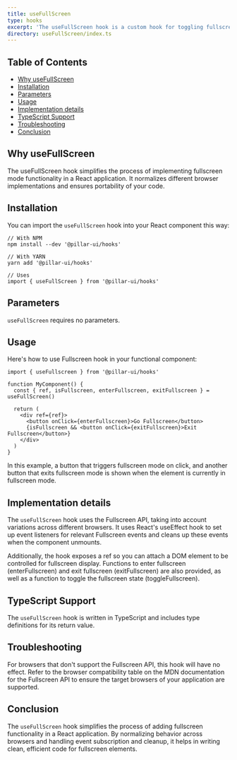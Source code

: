 ```yaml
---
title: useFullScreen
type: hooks
excerpt: 'The useFullScreen hook is a custom hook for toggling fullscreen mode on and off for a given DOM element. It accounts for various browser implementations of the Fullscreen API.'
directory: useFullScreen/index.ts
---
```


## Table of Contents

- [Why useFullScreen](#why-usefullscreen)
- [Installation](#installation)
- [Parameters](#parameters)
- [Usage](#usage)
- [Implementation details](#implementation-details)
- [TypeScript Support](#typescript-support)
- [Troubleshooting](#troubleshooting)
- [Conclusion](#conclusion)

## Why useFullScreen

The useFullScreen hook simplifies the process of implementing fullscreen mode functionality in a React application. It normalizes different browser implementations and ensures portability of your code.

## Installation

You can import the `useFullScreen` hook into your React component this way:

```tsx
// With NPM
npm install --dev '@pillar-ui/hooks'

// With YARN
yarn add '@pillar-ui/hooks'

// Uses
import { useFullScreen } from '@pillar-ui/hooks'

```

## Parameters

`useFullScreen` requires no parameters.

## Usage

Here's how to use Fullscreen hook in your functional component:

```tsx
import { useFullscreen } from '@pillar-ui/hooks'

function MyComponent() {
  const { ref, isFullscreen, enterFullscreen, exitFullscreen } = useFullScreen()

  return (
    <div ref={ref}>
      <button onClick={enterFullscreen}>Go Fullscreen</button>
      {isFullscreen && <button onClick={exitFullscreen}>Exit Fullscreen</button>}
    </div>
  )
}
```

In this example, a button that triggers fullscreen mode on click, and another button that exits fullscreen mode is shown when the element is currently in fullscreen mode.

## Implementation details

The `useFullScreen` hook uses the Fullscreen API, taking into account variations across different browsers. It uses React's useEffect hook to set up event listeners for relevant Fullscreen events and cleans up these events when the component unmounts.

Additionally, the hook exposes a ref so you can attach a DOM element to be controlled for fullscreen display. Functions to enter fullscreen (enterFullscreen) and exit fullscreen (exitFullscreen) are also provided, as well as a function to toggle the fullscreen state (toggleFullscreen).

## TypeScript Support

The `useFullScreen` hook is written in TypeScript and includes type definitions for its return value.

## Troubleshooting

For browsers that don't support the Fullscreen API, this hook will have no effect. Refer to the browser compatibility table on the MDN documentation for the Fullscreen API to ensure the target browsers of your application are supported.

## Conclusion

The `useFullScreen` hook simplifies the process of adding fullscreen functionality in a React application. By normalizing behavior across browsers and handling event subscription and cleanup, it helps in writing clean, efficient code for fullscreen elements.
